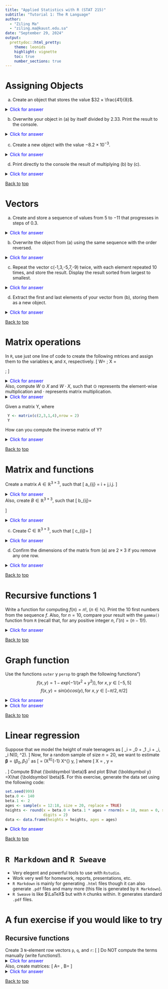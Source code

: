 ```yaml
---
title: "Applied Statistics with R (STAT 215)"
subtitle: "Tutorial 1: The R Language"
author: 
  - "Ziling Ma"
  - "ziling.ma@kaust.edu.sa"
date: "September 29, 2024"
output:
  prettydoc::html_pretty:
    theme: leonids
    highlight: vignette
    toc: true
    number_sections: true
---
```


<!-- <style type="text/css"> -->
<!-- body{ -->
<!--   font-size: 10pt; -->
<!-- } -->
<!-- </style> -->

# Assigning Objects {#Ex1}
a. Create an object that stores the value $32 × \frac{41}{8}$.

<details>
  <summary><span style="color:blue">Click for answer</span></summary>
```r
a <- 32 * 41 / 8
print(a)
# or you can simply use 'a'
```
</details>

b. Overwrite your object in (a) by itself divided by $2.33$. Print the result to the console.

<details>
  <summary><span style="color:blue">Click for answer</span></summary>
```r
# Notice here we would like to overwrite 
a <- a / 2.33
# check value of a 
a
```
</details>

c. Create a new object with the value $−8.2 × 10^{−3}$.

<details>
  <summary><span style="color:blue">Click for answer</span></summary>
```r
b <- -8.2 * 10^(-3)
```
</details>


d. Print directly to the console the result of multiplying (b) by (c).

<details>
  <summary><span style="color:blue">Click for answer</span></summary>
```r
(a * b)
```
</details>
<a href="#Ex1">Back to</a> <a href="#top">top</a>



# Vectors {#Ex2}
a. Create and store a sequence of values from 5 to −11 that progresses in steps of 0.3.


<details>
  <summary><span style="color:blue">Click for answer</span></summary>
```r
sq <- seq(5,-11,by=-0.3)
sq
```
</details>

b. Overwrite the object from (a) using the same sequence with the order reversed.

<details>
  <summary><span style="color:blue">Click for answer</span></summary>
```r
sq <- rev(sq)
sq
```
</details>

c. Repeat the vector c(-1,3,-5,7,-9) twice, with each element repeated 10 times, and store the result. Display the result sorted from largest to smallest.


<details>
  <summary><span style="color:blue">Click for answer</span></summary>
```r
# Create the vector
vec <- c(-1, 3, -5, 7, -9)

# Repeat the vector twice, with each element repeated 10 times
repeated_vec <- rep(vec, each = 10, times = 2)

# Sort the result from largest to smallest
sorted_vec <- sort(repeated_vec, decreasing = TRUE)

# Print the sorted result
sorted_vec
```
</details>

d. Extract the first and last elements of your vector from (b), storing them as a new object.


<details>
  <summary><span style="color:blue">Click for answer</span></summary>
```r
# We name the vector 'sq'

# Extract the first element of 'sq', notice in R (also in Matlab), we start from 1 instead of 0 like in Python
sq[1]
# Extract the last element, same as in Python you use -1, in Matlab you use 'end'
sq[length(sq)]
```
</details>
<a href="#Ex1">Back to</a> <a href="#top">top</a>


# Matrix operations {#Ex3}
In `R`, use just one line of code to create the following mtrices and assign them to the variables `W`, and `X`, respectively.
\[
W=\begin{pmatrix}
1 & 4 & 7 \\
2 & 5 & 8 \\
3 & 6 & 9
\end{pmatrix};
X = \begin{pmatrix}
1 & 2 & 3 \\
4 & 5 & 6 \\
7 & 8 & 9
\end{pmatrix};
\]

<details>
  <summary><span style="color:blue">Click for answer</span></summary>
```r
(W <- matrix(data = 1:9, nrow = 3, ncol = 3, byrow = FALSE))
```
```r
(X <- matrix(data = 1:9, nrow = 3, ncol = 3, byrow = TRUE))
```

</details>
Also, compute $W\odot X$ and $W\cdot X$, such that $\odot$ represents the element-wise multiplication and $\cdot$ represents matrix multiplication.
<details>
  <summary><span style="color:blue">Click for answer</span></summary>
```r
W * X
```
```r
W %*% X
```
</details>

Given a matrix Y, where
```r
 Y <- matrix(c(2,3,1,4),nrow = 2)
 Y
```
How can you compute the inverse matrix of Y?

<details>
  <summary><span style="color:blue">Click for answer</span></summary>
```r
solve(Y)
```
</details>
<a href="#Ex1">Back to</a> <a href="#top">top</a>


# Matrix and functions {#Ex4}
Create a matrix $A\in\mathbb R^{3\times3}$, such that
\[
a_{ij} = i + j,\quad\forall i,j.
\]

<details>
  <summary><span style="color:blue">Click for answer</span></summary>
```r
A <- matrix(nrow = 3, ncol = 3)
for(i in 1:3) {
  for(j in 1:3) {
    A[i,j] <- i + j
  }
}
A
```
</details>

Also, create $B\in \mathbb R^{3\times3}$, such that
\[
b_{ij}=\begin{cases}
\text{TRUE}, & a_{ij} \text{ is even}, \\
\text{FALSE}, &\text{otherwise}.
\end{cases}
\]

<details>
  <summary><span style="color:blue">Click for answer</span></summary>
```r
fB <- function(b) return(!as.logical(b %% 2))
(B <- matrix(fB(A), nrow = 3, ncol = 3))
```
</details>

c. Create $C\in \mathbb R^{3\times3}$, such that
\[
c_{ij}=\begin{cases}
1, & a_{ij} \in \{1,2,3\}, \\
0, &\text{otherwise}.
\end{cases}
\]

<details>
  <summary><span style="color:blue">Click for answer</span></summary>
```r
fC <- function(c) return(as.numeric(c %in% c(1,2,3)))
(C <- apply(A, MARGIN = c(1,2), fC))
```
</details>

d. Confirm the dimensions of the matrix from (a) are $2 × 3$ if you remove any one row.

<details>
  <summary><span style="color:blue">Click for answer</span></summary>
```r
A_modified <- A[-1, ]
A_modified
dim(A_modified)
```
</details>
<a href="#Ex1">Back to</a> <a href="#top">top</a>

# Recursive functions 1 {#Ex5}
Write a function for computing $f(n)=n!,\ (n\in \mathbb N)$. Print the 10 first numbers from the sequence $f$.
Also, for $n=10$, compare your result with the `gamma()` function from `R` (recall that, for any positive integer $n$, $\Gamma(n) = (n-1)!$).

<details>
  <summary><span style="color:blue">Click for answer</span></summary>
```r
factorial <- function(n){
  if((n == 0) || (n == 1))
    return(1)
  else
    return (n * factorial(n-1))
}
sapply(0:9, FUN = factorial)
cat("Gamma(10) =", gamma(10), "; 9! =", factorial(9))
```
  
</details>
<a href="#Ex1">Back to</a> <a href="#top">top</a>


# Graph function {#Ex6}
Use the functions `outer` y `persp` to graph the following functions\n\n")
$$f(x, y) = 1 - exp(-1 / (x^2 + y^2)), \text{for}\: x, y ∈ [-5, 5]$$
$$f(x, y) = sin(x)cos(y), \text{for}\: x, y ∈ [-\pi/2, \pi/2]$$

<details>
  <summary><span style="color:blue">Click for answer</span></summary>
```r
# Define the range for x and y
x <- seq(-5, 5, length = 50)
y <- seq(-5, 5, length = 50)

# Define the function
f1 <- function(x, y) {
  1 - exp(-1 / (x^2 + y^2))
}

# Create a grid using outer
z1 <- outer(x, y, f1)

# Plot using persp
persp(x, y, z1, col = "salmon2", 
      xlab = "X", ylab = "Y", zlab = "f(x, y)",
      main = "Graph of f(x, y) = 1 - exp(-1/(x^2 + y^2))")

# Notice, you can adjust the theta and phi values in persp() if you want a different viewing angle, for example
persp(x, y, z1, theta = 30, phi = 30,col = "salmon2", 
      xlab = "X", ylab = "Y", zlab = "f(x, y)",
      main = "Graph of f(x, y) = 1 - exp(-1/(x^2 + y^2))")

```
  
</details>

<details>
  <summary><span style="color:blue">Click for answer</span></summary>
```r
# Define the range for x and y
x2 <- seq(-pi/2, pi/2, length = 100)
y2 <- seq(-pi/2, pi/2, length = 100)

# Define the function
f2 <- function(x, y) {
  sin(x) * cos(y)
}

# Create a grid using outer
z2 <- outer(x2, y2, f2)

# Plot using persp
persp(x2, y2, z2, theta = 30, phi = 30, col = "lightgreen", 
      xlab = "X", ylab = "Y", zlab = "f(x, y)",
      main = "Graph of f(x, y) = sin(x) * cos(y)")

```
</details>

<a href="#Ex1">Back to</a> <a href="#top">top</a>




# Linear regression {#Ex7}
Suppose that we model the height of male teenagers as
\[
\mathrm{height}_i = \beta_0 + \beta_1 \cdot \mathrm{age}_i + \epsilon_i,\ \text{s.t. } \epsilon_i \sim \mathcal N\left(0, \sigma^2\right).
\]
Now, for a random sample of size $n=20$, we want to estimate $\boldsymbol \beta = (\beta_0,\beta_1)^\intercal$ as
\[
\boldsymbol \beta = (X^\intercal X)^{-1} X^{\intercal} \boldsymbol y,
\]
where
\[
X = \begin{pmatrix}
1 & \textrm{age}_1 \\
\vdots & \vdots \\
1 & \textrm{age}_{20}
\end{pmatrix},\quad
\boldsymbol y = \begin{pmatrix}
\textrm{height}_1 \\
\vdots\\
\textrm{height}_{20}
\end{pmatrix}.
\]
Compute $\hat {\boldsymbol \beta}$ and plot $\hat {\boldsymbol y} =X\hat {\boldsymbol \beta}$. For this exercise, generate the data set using the following code:
```r
set.seed(999)
beta.0 <- 140
beta.1 <- 2
ages <- sample(x = 12:18, size = 20, replace = TRUE)
heights <- round(x = beta.0 + beta.1 * ages + rnorm(n = 10, mean = 0, sd = 2), 
                 digits = 2)
data <- data.frame(heights = heights, ages = ages)
```
<details>
  <summary><span style="color:blue">Click for answer</span></summary>
```r
X <- cbind(rep(x = 1, times = 20), data$ages)
y <- as.matrix(data$heights)
(beta_hat <- solve(t(X) %*% X) %*% t(X) %*% y)
y_hat <- X %*% beta_hat
```
```r
plot(x = data$ages, y = data$heights, xlab = "Age", ylab = "Height (cm)")
par(new = TRUE)
plot(x = data$ages, y = y_hat, type = "b" , col = "red", axes = FALSE, xlab = "", ylab = "")
summary(lm(heights ~ ages, data))
```
</details>
<a href="#Ex1">Back to</a> <a href="#top">top</a>


# `R Markdown` and `R Sweave`

* Very elegent and powerful tools to use with `Rstudio`.
* Work very well for homework, reports, presentations, etc.
* `R Markdown` is mainly for generating `.html` files though it can also generate `.pdf` files and many more (this file is generated by `R Markdown`).
* `R Sweave` is like $\LaTeX$ but with `R` chunks within. It generates standard `.pdf` files.

# A fun exercise if you would like to try 

## Recursive functions
Create 3 `N`-element row vectors `p`, `q`, and `r`:
\[
\begin{cases}
\mathtt{p}: &\text{prime number sequence},\\
\mathtt{q}: &\text{Fibonacci sequence},\\
\mathtt{r}: &r_n=\lfloor\sqrt{n\pi}\rfloor.
\end{cases}
\]
Do NOT compute the terms manually (write functions!).
<details>
  <summary><span style="color:blue">Click for answer</span></summary>
```r
prime_seq <- function(n, i = 1, primes = c()){
  if(length(primes) < n) {
    if (i == 2 || sum(as.numeric(i %% (1:i) == 0)) == 2){
      prime_seq(n = n, i = i + 1, primes = c(primes, i))
    }else{
      prime_seq(n = n, i = i + 1, primes = primes)
    }
  }else{
    return(primes)
  }
}

fibonacci_seq <- function (n){
  fib = c()
  for (i in 1:n){
    if (i == 1){
      fib <- c(fib, 0)
    }else if(i == 2){
      fib <- c(fib, 1)
    }else{
      fib <- c(fib, fib[i - 1] + fib[i - 2])
    }
  }
  return(fib)
}
r_seq <- function(n) return(floor(sqrt((1:n) * pi)))

N <- 5
(p <- prime_seq(n = N))
(q <- fibonacci_seq(n = N))
(r <- r_seq(N))
```
</details>
Also, create matrices:
\[
A=\begin{pmatrix}
\mathtt p \\ \mathtt q \\ \mathtt r
\end{pmatrix},
B=\begin{pmatrix}
\mathtt p^\intercal & \mathtt q^\intercal & \mathtt r^\intercal
\end{pmatrix}
\]
<details>
  <summary><span style="color:blue">Click for answer</span></summary>
```r
(A <- rbind(p, q, r))
(B <- cbind(p, q, r))
```
</details>
<a href="#Ex1">Back to</a> <a href="#top">top</a>

